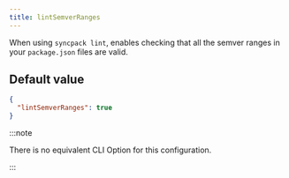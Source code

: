 ```yaml
---
title: lintSemverRanges
---
```


When using `syncpack lint`, enables checking that all the semver ranges in your `package.json` files are valid.

## Default value

```json title=".syncpackrc"
{
  "lintSemverRanges": true
}
```

:::note

There is no equivalent CLI Option for this configuration.

:::
